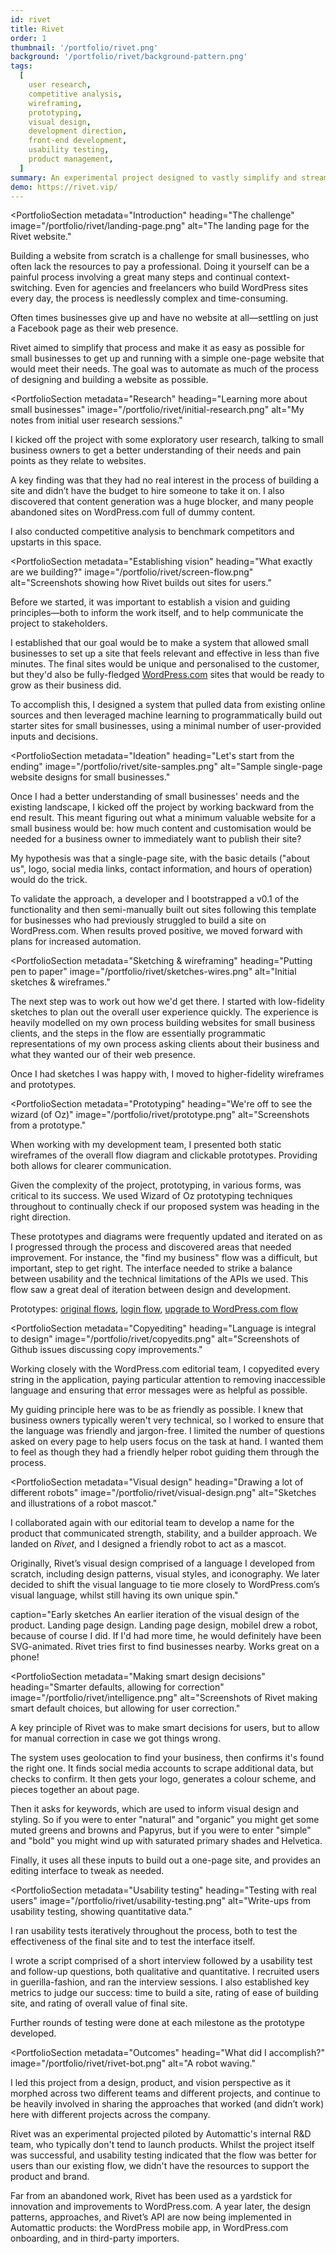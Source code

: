 ```yaml
---
id: rivet
title: Rivet
order: 1
thumbnail: '/portfolio/rivet.png'
background: '/portfolio/rivet/background-pattern.png'
tags:
  [
    user research,
    competitive analysis,
    wireframing,
    prototyping,
    visual design,
    development direction,
    front-end development,
    usability testing,
    product management,
  ]
summary: An experimental project designed to vastly simplify and streamline the WordPress site-building process for small business owners by using technology to automate design decisions.
demo: https://rivet.vip/
---
```


<PortfolioSection
  metadata="Introduction"
  heading="The challenge"
  image="/portfolio/rivet/landing-page.png"
  alt="The landing page for the Rivet website."
>

  Building a website from scratch is a challenge for small businesses, who often lack the resources to pay a professional. Doing it yourself can be a painful process involving a great many steps and continual context-switching. Even for agencies and freelancers who build WordPress sites every day, the process is needlessly complex and time-consuming.

  Often times businesses give up and have no website at all—settling on just a Facebook page as their web presence.

  Rivet aimed to simplify that process and make it as easy as possible for small businesses to get up and running with a simple one-page website that would meet their needs. The goal was to automate as much of the process of designing and building a website as possible.

</PortfolioSection>

<PortfolioSection
  metadata="Research"
  heading="Learning more about small businesses"
  image="/portfolio/rivet/initial-research.png"
  alt="My notes from initial user research sessions."
>

  I kicked off the project with some exploratory user research, talking to small business owners to get a better understanding of their needs and pain points as they relate to websites.

  A key finding was that they had no real interest in the process of building a site and didn’t have the budget to hire someone to take it on. I also discovered that content generation was a huge blocker, and many people abandoned sites on WordPress.com full of dummy content.

  I also conducted competitive analysis to benchmark competitors and upstarts in this space.

</PortfolioSection>


<PortfolioSection
  metadata="Establishing vision"
  heading="What exactly are we building?"
  image="/portfolio/rivet/screen-flow.png"
  alt="Screenshots showing how Rivet builds out sites for users."
  >

  Before we started, it was important to establish a vision and guiding principles—both to inform the work itself, and to help communicate the project to stakeholders.

  I established that our goal would be to make a system that allowed small businesses to set up a site that feels relevant and effective in less than five minutes. The final sites would be unique and personalised to the customer, but they'd also be fully-fledged [WordPress.com](http://wordpress.com) sites that would be ready to grow as their business did.

  To accomplish this, I designed a system that pulled data from existing online sources and then leveraged machine learning to programmatically build out starter sites for small businesses, using a minimal number of user-provided inputs and decisions.
  </PortfolioSection>

<PortfolioSection
  metadata="Ideation"
  heading="Let's start from the ending"
  image="/portfolio/rivet/site-samples.png"
  alt="Sample single-page website designs for small businesses."
  >

  Once I had a better understanding of small businesses' needs and the existing landscape, I kicked off the project by working backward from the end result. This meant figuring out what a minimum valuable website for a small business would be: how much content and customisation would be needed for a business owner to immediately want to publish their site?

  My hypothesis was that a single-page site, with the basic details (\"about us\", logo, social media links, contact information, and hours of operation) would do the trick.

  To validate the approach, a developer and I bootstrapped a v0.1 of the functionality and then semi-manually built out sites following this template for businesses who had previously struggled to build a site on WordPress.com. When results proved positive, we moved forward with plans for increased automation.
</PortfolioSection>

<PortfolioSection
  metadata="Sketching & wireframing"
  heading="Putting pen to paper"
  image="/portfolio/rivet/sketches-wires.png"
  alt="Initial sketches & wireframes."
  >

  The next step was to work out how we'd get there. I started with low-fidelity sketches to plan out the overall user experience quickly. The experience is heavily modelled on my own process building websites for small business clients, and the steps in the flow are essentially programmatic representations of my own process asking clients about their business and what they wanted our of their web presence.

  Once I had sketches I was happy with, I moved to higher-fidelity wireframes and prototypes.
</PortfolioSection>

<PortfolioSection
  metadata="Prototyping"
  heading="We're off to see the wizard (of Oz)"
  image="/portfolio/rivet/prototype.png"
  alt="Screenshots from a prototype."
  >

  When working with my development team, I presented both static wireframes of the overall flow diagram and clickable prototypes. Providing both allows for clearer communication.

  Given the  complexity of the project, prototyping, in various forms, was critical to its success. We used Wizard of Oz prototyping techniques throughout to continually check if our proposed system was heading in the right direction.

  These prototypes and diagrams were frequently updated and iterated on as I progressed through the process and discovered areas that needed improvement. For instance, the \"find my business\" flow was a difficult, but important, step to get right. The interface needed to strike a balance between usability and the technical limitations of the APIs we used. This flow saw a great deal of iteration between design and development.

  Prototypes: [original flows](https://automattic.invisionapp.com/share/4JPTIDIXG5T), [login flow](https://automattic.invisionapp.com/share/7HJT5D9DE2V), [upgrade to WordPress.com flow](https://automattic.invisionapp.com/share/ZFJSM0JY895)
</PortfolioSection>


<PortfolioSection
  metadata="Copyediting"
  heading="Language is integral to design"
  image="/portfolio/rivet/copyedits.png"
  alt="Screenshots of Github issues discussing copy improvements."
  >

  Working closely with the WordPress.com editorial team, I copyedited every string in the application, paying particular attention to removing inaccessible language and ensuring that error messages were as helpful as possible.

  My guiding principle here was to be as friendly as possible. I knew that business owners typically weren't very technical, so I worked to ensure that the language was friendly and jargon-free. I limited the number of questions asked on every page to help users focus on the task at hand. I wanted them to feel as though they had a friendly helper robot guiding them through the process.

</PortfolioSection>

<PortfolioSection
  metadata="Visual design"
  heading="Drawing a lot of different robots"
  image="/portfolio/rivet/visual-design.png"
  alt="Sketches and illustrations of a robot mascot."
  >

  I collaborated again with our editorial team to develop a name for the product that communicated strength, stability, and a builder approach. We landed on _Rivet_, and I designed a friendly robot to act as a mascot.

  Originally, Rivet’s visual design comprised of a language I developed from scratch, including design patterns, visual styles, and iconography. We later decided to shift the visual language to tie more closely to WordPress.com’s visual language, whilst still having its own unique spin."

  caption="Early sketches An earlier iteration of the visual design of the product. Landing page design. Landing page design, mobileI drew a robot, because of course I did. If I'd had more time, he would definitely have been SVG-animated. Rivet tries first to find businesses nearby. Works great on a phone!
</PortfolioSection>

<PortfolioSection
  metadata="Making smart design decisions"
  heading="Smarter defaults, allowing for correction"
  image="/portfolio/rivet/intelligence.png"
  alt="Screenshots of Rivet making smart default choices, but allowing for user correction."
  >

  A key principle of Rivet was to make smart decisions for users, but to allow for manual correction in case we got things wrong.

  The system uses geolocation to find your business, then confirms it's found the right one. It finds social media accounts to scrape additional data, but checks to confirm. It then gets your logo, generates a colour scheme, and pieces together an about page.

  Then it asks for keywords, which are used to inform visual design and styling. So if you were to enter \"natural\" and \"organic\" you might get some muted greens and browns and Papyrus, but if you were to enter \"simple\" and \"bold\" you might wind up with saturated primary shades and Helvetica.

  Finally, it uses all these inputs to build out a one-page site, and provides an editing interface to tweak as needed.
</PortfolioSection>

<PortfolioSection
  metadata="Usability testing"
  heading="Testing with real users"
  image="/portfolio/rivet/usability-testing.png"
  alt="Write-ups from usability testing, showing quantitative data."
  >

  I ran usability tests iteratively throughout the process, both to test the effectiveness of the final site and to test the interface itself.

  I wrote a script comprised of a short interview followed by a usability test and follow-up questions, both qualitative and quantitative. I recruited users in guerilla-fashion, and ran the interview sessions. I also established key metrics to judge our success: time to build a site, rating of ease of building site, and rating of overall value of final site.

  Further rounds of testing were done at each milestone as the prototype developed.

</PortfolioSection>

<PortfolioSection
  metadata="Outcomes"
  heading="What did I accomplish?"
  image="/portfolio/rivet/rivet-bot.png"
  alt="A robot waving."
  >

  I led this project from a design, product, and vision perspective as it morphed across two different teams and different projects, and continue to be heavily involved in sharing the approaches that worked (and didn’t work) here with different projects across the company.

  Rivet was an experimental projected piloted by Automattic's internal R&D team, who typically don't tend to launch products. Whilst the project itself was successful, and usability testing indicated that the flow was better for users than our existing flow, we didn't have the resources to support the product and brand.

  Far from an abandoned work, Rivet has been used as a yardstick for innovation and improvements to WordPress.com. A year later, the design patterns, approaches, and Rivet’s API are now being implemented in Automattic products: the WordPress mobile app, in WordPress.com onboarding, and in third-party importers.
</PortfolioSection>

